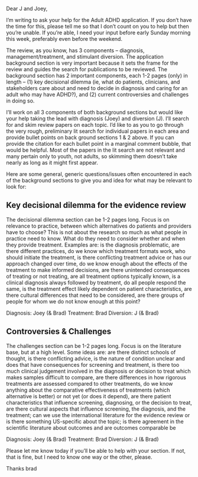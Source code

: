 Dear J and Joey,

I’m writing to ask your help for the Adult ADHD application. If you don’t have the time for this, please tell me so that I don’t count on you to help but then you’re unable. If you’re able, I need your input before early Sunday morning this week, preferably even before the weekend.

The review, as you know, has 3 components – diagnosis, management/treatment, and stimulant diversion.  The application background section is very important because it sets the frame for the review and guides the search for publications to be reviewed. The background section has 2 important components, each 1-2 pages (only) in length – (1) key decisional dilemma (ie, what do patients, clinicians, and stakeholders care about and need to decide in diagnosis and caring for an adult who may have ADHD?), and (2) current controversies and challenges in doing so.
 
I’ll work on all 3 components of both background sections but would like your help taking the lead with diagnosis (Joey) and diversion (J). I’ll search for and skim review papers on each topic. I’d like to as you to go through the very rough, preliminary lit search for individual papers in each area and provide bullet points on back ground sections 1 & 2 above. If you can provide the citation for each bullet point in a marginal comment bubble, that would be helpful. Most of the papers in the lit search are not relevant and many pertain only to youth, not adults, so skimming them doesn’t take nearly as long as it might first appear.
 
Here are some general, generic questions/issues often encountered in each of the background sections to give you and idea for what may be relevant to look for:
 
## Key decisional dilemma for the evidence review
The decisional dilemma section can be 1-2 pages long. Focus is on relevance to practice, between which alternatives do patients and providers have to choose? This is not about the research so much as what people in practice need to know. What do they need to consider whether and when they provide treatment. Examples are: is the diagnosis problematic, are there different practices, do we know which treatment formats work, who should initiate the treatment, is there conflicting treatment advice or has our approach changed over time, do we know enough about the effects of the treatment to make informed decisions, are there unintended consequences of treating or not treating, are all treatment options typically known, is a clinical diagnosis always followed by treatment, do all people respond the same, is the treatment effect likely dependent on patient characteristics, are there cultural differences that need to be considered, are there groups of people for whom we do not know enough at this point?

Diagnosis: Joey (& Brad)
Treatment: Brad
Diversion: J (& Brad)
 
## Controversies & Challenges
The challenges section can be 1-2 pages long. Focus is on the literature base, but at a high level. Some ideas are: are there distinct schools of thought, is there conflicting advice, is the nature of condition unclear and does that have consequences for screening and treatment, is there too much clinical judgement involved in the diagnosis or decision to treat which makes samples difficult to compare, are there differences in how rigorous treatments are assessed compared to other treatments, do we know anything about the comparative effectiveness of treatments (which alternative is better) or not yet (or does it depend), are there patient characteristics that influence screening, diagnosing, or the decision to treat, are there cultural aspects that influence screening, the diagnosis, and the treatment; can we use the international literature for the evidence review or is there something US-specific about the topic; is there agreement in the scientific literature about outcomes and are outcomes comparable be
 
Diagnosis: Joey (& Brad)
Treatment: Brad
Diversion: J (& Brad)
 
Please let me know today if you’ll be able to help with your section. If not, that is fine, but I need to know one way or the other, please.
 
Thanks
brad

